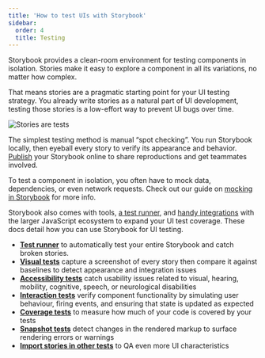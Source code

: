```yaml
---
title: 'How to test UIs with Storybook'
sidebar:
  order: 4
  title: Testing
---
```


Storybook provides a clean-room environment for testing components in isolation. Stories make it easy to explore a component in all its variations, no matter how complex.

That means stories are a pragmatic starting point for your UI testing strategy. You already write stories as a natural part of UI development, testing those stories is a low-effort way to prevent UI bugs over time.

![Stories are tests](../_assets/writing-tests/stories-are-tests-cropped.gif)

The simplest testing method is manual “spot checking”. You run Storybook locally, then eyeball every story to verify its appearance and behavior. [Publish](../sharing/publish-storybook.mdx) your Storybook online to share reproductions and get teammates involved.

To test a component in isolation, you often have to mock data, dependencies, or even network requests. Check out our guide on [mocking in Storybook](../writing-stories/build-pages-with-storybook.mdx#mocking-connected-components) for more info.

Storybook also comes with tools, [a test runner](./test-runner.mdx), and [handy integrations](./importing-stories-in-tests.mdx) with the larger JavaScript ecosystem to expand your UI test coverage. These docs detail how you can use Storybook for UI testing.

* [**Test runner**](./test-runner.mdx) to automatically test your entire Storybook and catch broken stories.
* [**Visual tests**](./visual-testing.mdx) capture a screenshot of every story then compare it against baselines to detect appearance and integration issues
* [**Accessibility tests**](./accessibility-testing.mdx) catch usability issues related to visual, hearing, mobility, cognitive, speech, or neurological disabilities
* [**Interaction tests**](./interaction-testing.mdx) verify component functionality by simulating user behaviour, firing events, and ensuring that state is updated as expected
* [**Coverage tests**](./test-coverage.mdx) to measure how much of your code is covered by your tests
* [**Snapshot tests**](./snapshot-testing.mdx) detect changes in the rendered markup to surface rendering errors or warnings
* [**Import stories in other tests**](./importing-stories-in-tests.mdx) to QA even more UI characteristics
